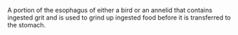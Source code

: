 A portion of the esophagus of either a bird or an annelid that contains ingested grit and is used to grind up ingested food before it is transferred to the stomach.

{{msg:stub}}